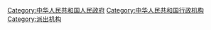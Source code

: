 [[Category:中华人民共和国人民政府|Category:中华人民共和国人民政府]]
[[Category:中华人民共和国行政机构|Category:中华人民共和国行政机构]]
[[Category:派出机构|Category:派出机构]]